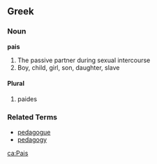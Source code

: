 ==Greek==
===Noun===
'''pais'''
# The passive partner during sexual intercourse
# Boy, child, girl, son, daughter, slave
====Plural====
# paides

===Related Terms===
*[[pedagogue]]
*[[pedagogy]]

[[ca:Pais]]